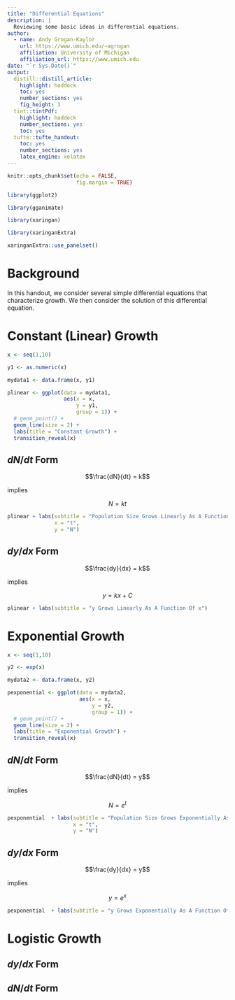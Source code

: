 ```yaml
---
title: "Differential Equations"
description: |
  Reviewing some basic ideas in differential equations.
author:
  - name: Andy Grogan-Kaylor 
    url: https://www.umich.edu/~agrogan
    affiliation: University of Michigan
    affiliation_url: https://www.umich.edu
date: "`r Sys.Date()`"
output:
  distill::distill_article:
    highlight: haddock
    toc: yes
    number_sections: yes
    fig_height: 3
  tint::tintPdf:
    highlight: haddock
    number_sections: yes
    toc: yes
  tufte::tufte_handout:
    toc: yes
    number_sections: yes
    latex_engine: xelatex
---
```


```r

knitr::opts_chunk$set(echo = FALSE,
                      fig.margin = TRUE)

library(ggplot2)

library(gganimate)

library(xaringan)

library(xaringanExtra)

xaringanExtra::use_panelset()


```


# Background

In this handout, we consider several simple differential equations that characterize growth. We then consider the solution of this differential equation.

# Constant (Linear) Growth

```r

x <- seq(1,10)

y1 <- as.numeric(x)

mydata1 <- data.frame(x, y1)

plinear <- ggplot(data = mydata1,
                  aes(x = x,
                      y = y1,
                      group = 1)) +
  # geom_point() +
  geom_line(size = 2) +
  labs(title = "Constant Growth") +
  transition_reveal(x)

```

::::: {.panelset}

::: {.panel}

## $dN/dt$ Form {.panel-name}

$$\frac{dN}{dt} = k$$ 

implies 

$$N = kt$$

```r

plinear + labs(subtitle = "Population Size Grows Linearly As A Function Of Time",
               x = "t", 
               y = "N")

```

:::

::: {.panel}

## $dy/dx$ Form {.panel-name}

$$\frac{dy}{dx} = k$$ 

implies 

$$y = kx + C$$

```r

plinear + labs(subtitle = "y Grows Linearly As A Function Of x")

```

:::

:::::

# Exponential Growth

```r

x <- seq(1,10)

y2 <- exp(x)

mydata2 <- data.frame(x, y2)

pexponential <- ggplot(data = mydata2,
                       aes(x = x,
                           y = y2,
                           group = 1)) +
  # geom_point() +
  geom_line(size = 2) +
  labs(title = "Exponential Growth") +
  transition_reveal(x)


```

::::: {.panelset}

::: {.panel}

## $dN/dt$ Form {.panel-name}

$$\frac{dN}{dt} = y$$

implies

$$N = e^t$$

```r

pexponential  + labs(subtitle = "Population Size Grows Exponentially As A Function Of Time",
                     x = "t", 
                     y = "N")

```

:::

::: {.panel}

## $dy/dx$ Form {.panel-name}

$$\frac{dy}{dx} = y$$

implies

$$y = e^x$$

```r

pexponential  + labs(subtitle = "y Grows Exponentially As A Function Of x")

```

:::

:::::


# Logistic Growth

## $dy/dx$ Form

## $dN/dt$ Form





